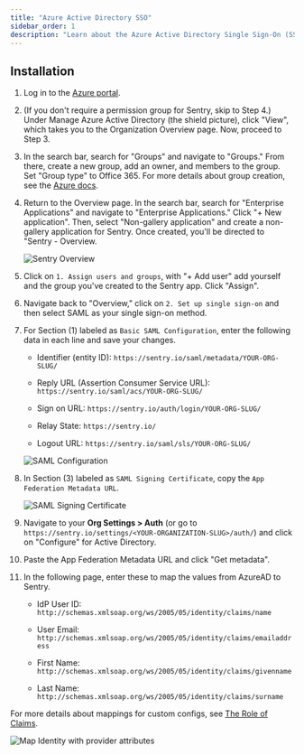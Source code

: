 ```yaml
---
title: "Azure Active Directory SSO"
sidebar_order: 1
description: "Learn about the Azure Active Directory Single Sign-On (SSO)."
---
```


## Installation

1. Log in to the [Azure portal](https://portal.azure.com/).

2. (If you don't require a permission group for Sentry, skip to Step 4.) Under Manage Azure Active Directory (the shield picture), click "View", which takes you to the Organization Overview page. Now, proceed to Step 3.

3. In the search bar, search for "Groups" and navigate to "Groups." From there, create a new group, add an owner, and members to the group. Set "Group type" to Office 365. For more details about group creation, see the [Azure docs](https://docs.microsoft.com/en-us/azure/active-directory/fundamentals/active-directory-groups-create-azure-portal).

4. Return to the Overview page. In the search bar, search for "Enterprise Applications" and navigate to "Enterprise Applications." Click "+ New application". Then, select "Non-gallery application" and create a non-gallery application for Sentry. Once created, you'll be directed to "Sentry - Overview.

   ![Sentry Overview](azure-sentry-overview.png)

5. Click on `1. Assign users and groups`, with "+ Add user" add yourself and the group you've created to the Sentry app. Click "Assign".

6. Navigate back to "Overview," click on `2. Set up single sign-on` and then select SAML as your single sign-on method.

7. For Section (1) labeled as `Basic SAML Configuration`, enter the following data in each line and save your changes.

   - Identifier (entity ID): `https://sentry.io/saml/metadata/YOUR-ORG-SLUG/`

   - Reply URL (Assertion Consumer Service URL): `https://sentry.io/saml/acs/YOUR-ORG-SLUG/`

   - Sign on URL: `https://sentry.io/auth/login/YOUR-ORG-SLUG/`

   - Relay State: `https://sentry.io/`

   - Logout URL: `https://sentry.io/saml/sls/YOUR-ORG-SLUG/`

   ![SAML Configuration](azure-basic-saml-configuration.png)

8. In Section (3) labeled as `SAML Signing Certificate`, copy the `App Federation Metadata URL`.

   ![SAML Signing Certificate](azure-saml-signing-certificate.png)

9. Navigate to your **Org Settings > Auth** (or go to `https://sentry.io/settings/<YOUR-ORGANIZATION-SLUG>/auth/`) and click on "Configure" for Active Directory.

10. Paste the App Federation Metadata URL and click "Get metadata".

11. In the following page, enter these to map the values from AzureAD to Sentry.

    - IdP User ID: `http://schemas.xmlsoap.org/ws/2005/05/identity/claims/name`

    - User Email: `http://schemas.xmlsoap.org/ws/2005/05/identity/claims/emailaddress`

    - First Name: `http://schemas.xmlsoap.org/ws/2005/05/identity/claims/givenname`

    - Last Name: `http://schemas.xmlsoap.org/ws/2005/05/identity/claims/surname`

For more details about mappings for custom configs, see [The Role of Claims](https://docs.microsoft.com/en-us/windows-server/identity/ad-fs/technical-reference/the-role-of-claims).

![Map Identity with provider attributes](azure-map-identity-provider-attributes.png)
